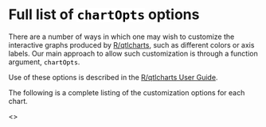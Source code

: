 %\VignetteEngine{knitr::knitr}
%\VignetteIndexEntry{Full list of chartOpts options}

# Full list of `chartOpts` options

There are a number of ways in which one may wish to customize the
interactive graphs produced by
[R/qtlcharts](http://kbroman.github.io/qtlcharts), such as different
colors or axis labels. Our main approach to allow such customization
is through a function argument, `chartOpts`. 

Use of these options is described in the
[R/qtlcharts User Guide](http://kbroman.github.io/qtlcharts/assets/vignettes/userGuide.html).

The following is a complete listing of the
customization options for each chart.

<<insert_chartOpts_here>>

<style type="text/css">
body {
    margin-left: 100px;
}
code {
    padding: 0;
    font-size: 90%;
    color: black;
    background-color: white;
    border: 0px solid white;
}
pre code {
    border: 1px solid #ccc;    
}
</style>
